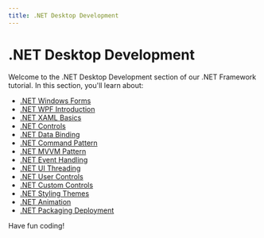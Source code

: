 ```yaml
---
title: .NET Desktop Development
---
```


# .NET Desktop Development

Welcome to the .NET Desktop Development section of our .NET Framework tutorial. In this section, you'll learn about:

- [.NET Windows Forms](./0-net-windows-forms.mdx)
- [.NET WPF Introduction](./1-net-wpf-introduction.mdx)
- [.NET XAML Basics](./2-net-xaml-basics.mdx)
- [.NET Controls](./3-net-controls.mdx)
- [.NET Data Binding](./4-net-data-binding.mdx)
- [.NET Command Pattern](./5-net-command-pattern.mdx)
- [.NET MVVM Pattern](./6-net-mvvm-pattern.mdx)
- [.NET Event Handling](./7-net-event-handling.mdx)
- [.NET UI Threading](./8-net-ui-threading.mdx)
- [.NET User Controls](./9-net-user-controls.mdx)
- [.NET Custom Controls](./10-net-custom-controls.mdx)
- [.NET Styling Themes](./11-net-styling-themes.mdx)
- [.NET Animation](./12-net-animation.mdx)
- [.NET Packaging Deployment](./13-net-packaging-deployment.mdx)

Have fun coding!